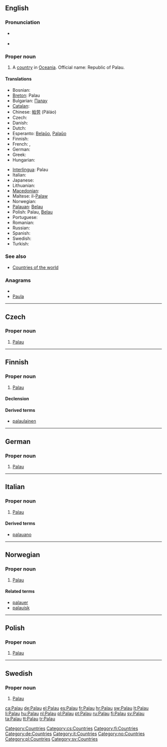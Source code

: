 ==English==
{{wikipedia}}

===Pronunciation===
* {{a|UK|US}} {{IPA|/pəˈlaʊ/}}
* {{audio|en-us-Palau.ogg|Audio (US)}}

===Proper noun===
{{en-proper noun}}

# A [[country]] in [[Oceania]]. Official name: Republic of Palau.

====Translations====
{{trans-top|Republic of Palau}}
* Bosnian: {{t-|bs|Palau|m}}
* [[Breton]]: Palau
* Bulgarian: [[Палау]]
* [[Catalan]]: {{t|ca|Palau}}
* Chinese: [[帕劳]] (Pàláo)
* Czech: {{t-|cs|Palau}}
* Danish: {{t-|da|Palau}}
* Dutch: {{t+|nl|Palau}}
* Esperanto: [[Belaŭo]], [[Palaŭo]]
* Finnish: {{t+|fi|Palau}}
* French: {{t+|fr|Belau}}, {{t+|fr|Palau}}
* German: {{t+|de|Palau}}
* Greek: {{t+|el|Παλάου|n|tr=Paláou}}
* Hungarian: {{t+|hu|Palau}}
{{trans-mid}}
* [[Interlingua]]: Palau
* Italian: {{t-|it|Palau}}
* Japanese: {{t-|ja|パラオ|tr=Parao}}
* Lithuanian: {{t+|lt|Palau|f|xs=Lithuanian}}
* [[Macedonian]]: {{t|mk|Палау|tr=Paláu}}
* Maltese: il-[[Palaw]]
* Norwegian: {{t-|no|Palau}}
* [[Palauan]]: [[Belau]]
* Polish: Palau, [[Belau]]
* Portuguese: {{t+|pt|Palau}}
* Romanian: {{t-|ro|Palau|n}}
* Russian: {{t|ru|Палау|tr=Paláu}}
* Spanish: {{t+|es|Palaos}}
* Swedish: {{t+|sv|Palau}}
* Turkish: {{t+|tr|Palau}}
{{trans-bottom}}

===See also===
* [[Appendix:Countries of the world|Countries of the world]]

===Anagrams===
* {{alphagram|aalpu}}
* [[Paula#English|Paula]]


[[Category:Countries]]

----

==Czech==

===Proper noun===
{{cs-proper noun|g=}}

# [[#English|Palau]]

[[Category:cs:Countries]]

----

==Finnish==
{{wikipedia|lang=fi}}

===Proper noun===
{{infl|fi|proper noun}}

# [[#English|Palau]]

====Declension====
{{fi-decl-rosé|Pala|u|np=1}}

====Derived terms====
* [[palaulainen]]

[[Category:fi:Countries]]

----

==German==
{{wikipedia|lang=de}}

===Proper noun===
{{infl|de|proper noun|g=n}}

# [[#English|Palau]]

[[Category:de:Countries]]

----

==Italian==
{{wikipedia|lang=it}}

===Proper noun===
{{infl|it|proper noun|g=m}}

# [[#English|Palau]]

====Derived terms====
* [[palauano]]

[[Category:it:Countries]]

----

==Norwegian==

===Proper noun===
{{infl|no|proper noun}}

# [[#English|Palau]]

====Related terms====
* [[palauer]]
* [[palauisk]]

[[Category:no:Countries]]

----

==Polish==

===Proper noun===
{{infl|pl|proper noun|g=n|undeclinable}}

# [[#English|Palau]]

[[Category:pl:Countries]]

----

==Swedish==

===Proper noun===
{{infl|sv|proper noun}}

# [[#English|Palau]]

[[Category:sv:Countries]]

[[ca:Palau]]
[[de:Palau]]
[[el:Palau]]
[[es:Palau]]
[[fr:Palau]]
[[hr:Palau]]
[[sw:Palau]]
[[lt:Palau]]
[[li:Palau]]
[[hu:Palau]]
[[nl:Palau]]
[[pl:Palau]]
[[pt:Palau]]
[[ru:Palau]]
[[fi:Palau]]
[[sv:Palau]]
[[ta:Palau]]
[[tt:Palau]]
[[tr:Palau]]